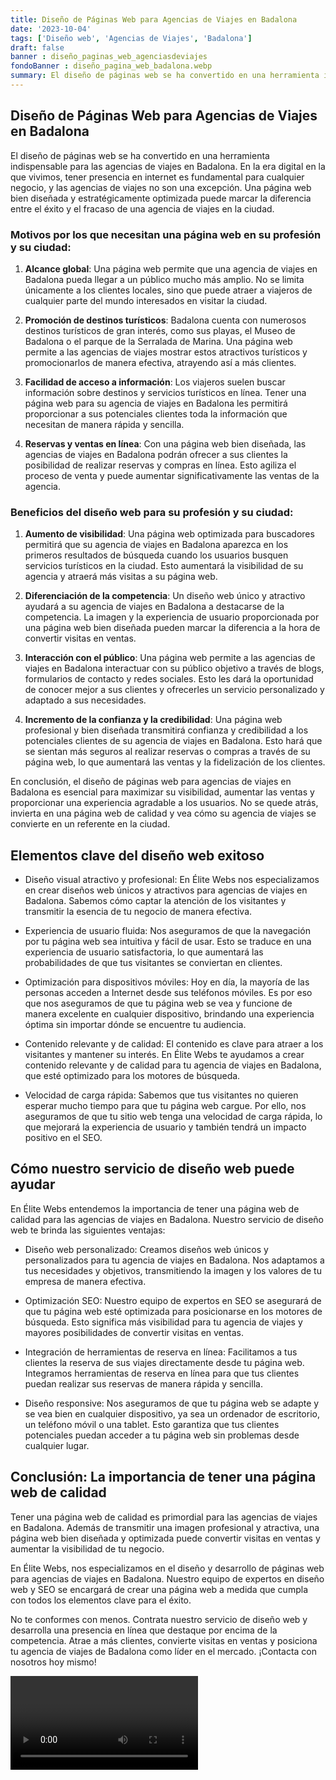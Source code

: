 ```yaml
---
title: Diseño de Páginas Web para Agencias de Viajes en Badalona
date: '2023-10-04'
tags: ['Diseño web', 'Agencias de Viajes', 'Badalona']
draft: false
banner : diseño_paginas_web_agenciasdeviajes
fondoBanner : diseño_pagina_web_badalona.webp
summary: El diseño de páginas web se ha convertido en una herramienta indispensable para las agencias de viajes en Badalona. En la era digital en la que vivimos, tener presencia en internet es fundamental para cualquier negocio, y las agencias de viajes no son una excepción. Una página web bien diseñada y estratégicamente optimizada puede marcar la diferencia entre el éxito y el fracaso de una agencia de viajes en la ciudad.
---
```


## Diseño de Páginas Web para Agencias de Viajes en Badalona

El diseño de páginas web se ha convertido en una herramienta indispensable para las agencias de viajes en Badalona. En la era digital en la que vivimos, tener presencia en internet es fundamental para cualquier negocio, y las agencias de viajes no son una excepción. Una página web bien diseñada y estratégicamente optimizada puede marcar la diferencia entre el éxito y el fracaso de una agencia de viajes en la ciudad.

### Motivos por los que necesitan una página web en su profesión y su ciudad:

1. **Alcance global**: Una página web permite que una agencia de viajes en Badalona pueda llegar a un público mucho más amplio. No se limita únicamente a los clientes locales, sino que puede atraer a viajeros de cualquier parte del mundo interesados en visitar la ciudad.

2. **Promoción de destinos turísticos**: Badalona cuenta con numerosos destinos turísticos de gran interés, como sus playas, el Museo de Badalona o el parque de la Serralada de Marina. Una página web permite a las agencias de viajes mostrar estos atractivos turísticos y promocionarlos de manera efectiva, atrayendo así a más clientes.

3. **Facilidad de acceso a información**: Los viajeros suelen buscar información sobre destinos y servicios turísticos en línea. Tener una página web para su agencia de viajes en Badalona les permitirá proporcionar a sus potenciales clientes toda la información que necesitan de manera rápida y sencilla.

4. **Reservas y ventas en línea**: Con una página web bien diseñada, las agencias de viajes en Badalona podrán ofrecer a sus clientes la posibilidad de realizar reservas y compras en línea. Esto agiliza el proceso de venta y puede aumentar significativamente las ventas de la agencia.

### Beneficios del diseño web para su profesión y su ciudad:

1. **Aumento de visibilidad**: Una página web optimizada para buscadores permitirá que su agencia de viajes en Badalona aparezca en los primeros resultados de búsqueda cuando los usuarios busquen servicios turísticos en la ciudad. Esto aumentará la visibilidad de su agencia y atraerá más visitas a su página web.

2. **Diferenciación de la competencia**: Un diseño web único y atractivo ayudará a su agencia de viajes en Badalona a destacarse de la competencia. La imagen y la experiencia de usuario proporcionada por una página web bien diseñada pueden marcar la diferencia a la hora de convertir visitas en ventas.

3. **Interacción con el público**: Una página web permite a las agencias de viajes en Badalona interactuar con su público objetivo a través de blogs, formularios de contacto y redes sociales. Esto les dará la oportunidad de conocer mejor a sus clientes y ofrecerles un servicio personalizado y adaptado a sus necesidades.

4. **Incremento de la confianza y la credibilidad**: Una página web profesional y bien diseñada transmitirá confianza y credibilidad a los potenciales clientes de su agencia de viajes en Badalona. Esto hará que se sientan más seguros al realizar reservas o compras a través de su página web, lo que aumentará las ventas y la fidelización de los clientes.

En conclusión, el diseño de páginas web para agencias de viajes en Badalona es esencial para maximizar su visibilidad, aumentar las ventas y proporcionar una experiencia agradable a los usuarios. No se quede atrás, invierta en una página web de calidad y vea cómo su agencia de viajes se convierte en un referente en la ciudad.

<GifSeo />

<Cta />

## Elementos clave del diseño web exitoso

- Diseño visual atractivo y profesional: En Élite Webs nos especializamos en crear diseños web únicos y atractivos para agencias de viajes en Badalona. Sabemos cómo captar la atención de los visitantes y transmitir la esencia de tu negocio de manera efectiva.

- Experiencia de usuario fluida: Nos aseguramos de que la navegación por tu página web sea intuitiva y fácil de usar. Esto se traduce en una experiencia de usuario satisfactoria, lo que aumentará las probabilidades de que tus visitantes se conviertan en clientes.

- Optimización para dispositivos móviles: Hoy en día, la mayoría de las personas acceden a Internet desde sus teléfonos móviles. Es por eso que nos aseguramos de que tu página web se vea y funcione de manera excelente en cualquier dispositivo, brindando una experiencia óptima sin importar dónde se encuentre tu audiencia.

- Contenido relevante y de calidad: El contenido es clave para atraer a los visitantes y mantener su interés. En Élite Webs te ayudamos a crear contenido relevante y de calidad para tu agencia de viajes en Badalona, que esté optimizado para los motores de búsqueda.

- Velocidad de carga rápida: Sabemos que tus visitantes no quieren esperar mucho tiempo para que tu página web cargue. Por ello, nos aseguramos de que tu sitio web tenga una velocidad de carga rápida, lo que mejorará la experiencia de usuario y también tendrá un impacto positivo en el SEO.

## Cómo nuestro servicio de diseño web puede ayudar

En Élite Webs entendemos la importancia de tener una página web de calidad para las agencias de viajes en Badalona. Nuestro servicio de diseño web te brinda las siguientes ventajas:

- Diseño web personalizado: Creamos diseños web únicos y personalizados para tu agencia de viajes en Badalona. Nos adaptamos a tus necesidades y objetivos, transmitiendo la imagen y los valores de tu empresa de manera efectiva.

- Optimización SEO: Nuestro equipo de expertos en SEO se asegurará de que tu página web esté optimizada para posicionarse en los motores de búsqueda. Esto significa más visibilidad para tu agencia de viajes y mayores posibilidades de convertir visitas en ventas.

- Integración de herramientas de reserva en línea: Facilitamos a tus clientes la reserva de sus viajes directamente desde tu página web. Integramos herramientas de reserva en línea para que tus clientes puedan realizar sus reservas de manera rápida y sencilla.

- Diseño responsive: Nos aseguramos de que tu página web se adapte y se vea bien en cualquier dispositivo, ya sea un ordenador de escritorio, un teléfono móvil o una tablet. Esto garantiza que tus clientes potenciales puedan acceder a tu página web sin problemas desde cualquier lugar.

## Conclusión: La importancia de tener una página web de calidad

Tener una página web de calidad es primordial para las agencias de viajes en Badalona. Además de transmitir una imagen profesional y atractiva, una página web bien diseñada y optimizada puede convertir visitas en ventas y aumentar la visibilidad de tu negocio.

En Élite Webs, nos especializamos en el diseño y desarrollo de páginas web para agencias de viajes en Badalona. Nuestro equipo de expertos en diseño web y SEO se encargará de crear una página web a medida que cumpla con todos los elementos clave para el éxito.

No te conformes con menos. Contrata nuestro servicio de diseño web y desarrolla una presencia en línea que destaque por encima de la competencia. Atrae a más clientes, convierte visitas en ventas y posiciona tu agencia de viajes de Badalona como líder en el mercado. ¡Contacta con nosotros hoy mismo!

<Video />

<CtaBot job='Agencias de Viajes' city='Badalona'/>

<Gmaps query='Badalona+españa+maps' />